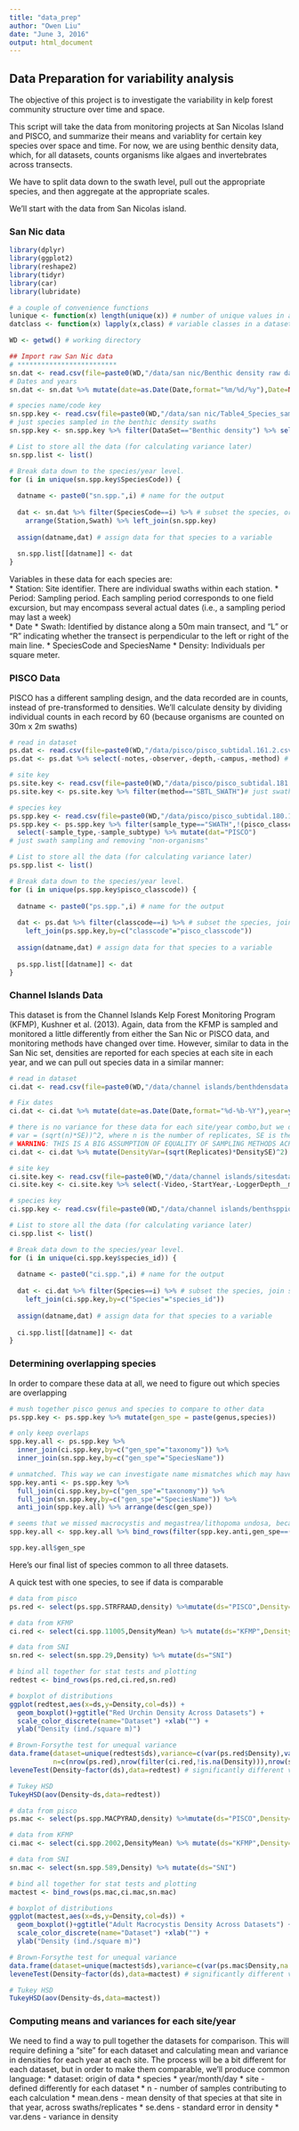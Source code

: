 ```yaml
---
title: "data_prep"
author: "Owen Liu"
date: "June 3, 2016"
output: html_document
---
```


## Data Preparation for variability analysis
The objective of this project is to investigate the variability in kelp forest community structure over time and space.

This script will take the data from monitoring projects at San Nicolas Island and PISCO, and summarize their means and variablity for certain key species over space and time.  For now, we are using benthic density data, which, for all datasets, counts organisms like algaes and invertebrates across transects.

We have to split data down to the swath level, pull out the appropriate species, and then aggregate at the appropriate scales.

We'll start with the data from San Nicolas island.

### San Nic data
```r
library(dplyr)
library(ggplot2)
library(reshape2)
library(tidyr)
library(car)
library(lubridate)

# a couple of convenience functions
lunique <- function(x) length(unique(x)) # number of unique values in a variable
datclass <- function(x) lapply(x,class) # variable classes in a dataset

WD <- getwd() # working directory
```


```r
## Import raw San Nic data
# *************************
sn.dat <- read.csv(file=paste0(WD,"/data/san nic/Benthic density raw data.csv"),stringsAsFactors = F)
# Dates and years
sn.dat <- sn.dat %>% mutate(date=as.Date(Date,format="%m/%d/%y"),Date=NULL,year=year(date),month=month(date),day=day(date))

# species name/code key
sn.spp.key <- read.csv(file=paste0(WD,"/data/san nic/Table4_Species_sampled.csv"),stringsAsFactors = F)
# just species sampled in the benthic density swaths
sn.spp.key <- sn.spp.key %>% filter(DataSet=="Benthic density") %>% select(-DataSet) %>% mutate(dat="SNI")

# List to store all the data (for calculating variance later)
sn.spp.list <- list()

# Break data down to the species/year level.
for (i in unique(sn.spp.key$SpeciesCode)) {
  
  datname <- paste0("sn.spp.",i) # name for the output
  
  dat <- sn.dat %>% filter(SpeciesCode==i) %>% # subset the species, order by station and swath, and join species name to it
    arrange(Station,Swath) %>% left_join(sn.spp.key)
  
  assign(datname,dat) # assign data for that species to a variable
  
  sn.spp.list[[datname]] <- dat
}
```

Variables in these data for each species are:  
* Station: Site identifier. There are individual swaths within each station.
* Period: Sampling period.  Each sampling period corresponds to one field excursion, but may encompass several actual dates (i.e., a sampling period may last a week)  
* Date
* Swath: Identified by distance along a 50m main transect, and "L" or "R" indicating whether the transect is perpendicular to the left or right of the main line.
* SpeciesCode and SpeciesName
* Density: Individuals per square meter.


### PISCO Data
PISCO has a different sampling design, and the data recorded are in counts, instead of pre-transformed to densities.  We'll calculate density by dividing individual counts in each record by 60 (because organisms are counted on 30m x 2m swaths)
```r
# read in dataset
ps.dat <- read.csv(file=paste0(WD,"/data/pisco/pisco_subtidal.161.2.csv"),stringsAsFactors = F)
ps.dat <- ps.dat %>% select(-notes,-observer,-depth,-campus,-method) # removing unneeded columns

# site key
ps.site.key <- read.csv(file=paste0(WD,"/data/pisco/pisco_subtidal.181.1.csv"),stringsAsFactors = F)
ps.site.key <- ps.site.key %>% filter(method=="SBTL_SWATH")# just swath sampling

# species key
ps.spp.key <- read.csv(file=paste0(WD,"/data/pisco/pisco_subtidal.180.1.csv"),stringsAsFactors = F)
ps.spp.key <- ps.spp.key %>% filter(sample_type=="SWATH",!(pisco_classcode=="NO_ORG"|pisco_classcode=="ASTSPP"|pisco_classcode=="CRYDEC"|pisco_classcode=="GORGAD"|pisco_classcode=="UNIDSP")) %>%
  select(-sample_type,-sample_subtype) %>% mutate(dat="PISCO")
# just swath sampling and removing "non-organisms"

# List to store all the data (for calculating variance later)
ps.spp.list <- list()

# Break data down to the species/year level.
for (i in unique(ps.spp.key$pisco_classcode)) {
  
  datname <- paste0("ps.spp.",i) # name for the output
  
  dat <- ps.dat %>% filter(classcode==i) %>% # subset the species, join species name to it
    left_join(ps.spp.key,by=c("classcode"="pisco_classcode"))
  
  assign(datname,dat) # assign data for that species to a variable
  
  ps.spp.list[[datname]] <- dat
}
```


### Channel Islands Data
This dataset is from the Channel Islands Kelp Forest Monitoring Program (KFMP), Kushner et al. (2013).  Again, data from the KFMP is sampled and monitored a little differently from either the San Nic or PISCO data, and monitoring methods have changed over time.  However, similar to data in the San Nic set, densities are reported for each species at each site in each year, and we can pull out species data in a similar manner:

```r
# read in dataset
ci.dat <- read.csv(file=paste0(WD,"/data/channel islands/benthdensdata.csv"),stringsAsFactors = F)

# Fix dates
ci.dat <- ci.dat %>% mutate(date=as.Date(Date,format="%d-%b-%Y"),year=year(date),month=month(date),day=day(date),Date=NULL)

# there is no variance for these data for each site/year combo,but we do have the number of samples, the mean, and the standard error, so we "back-calculate" the sample variance as follows:
# var = (sqrt(n)*SE))^2, where n is the number of replicates, SE is the standard error, and therefore (sqrt(n)*SE) is the sample standard deviation.
# WARNING: THIS IS A BIG ASSUMPTION OF EQUALITY OF SAMPLING METHODS ACROSS DATASETS
ci.dat <- ci.dat %>% mutate(DensityVar=(sqrt(Replicates)*DensitySE)^2)

# site key
ci.site.key <- read.csv(file=paste0(WD,"/data/channel islands/sitesdata.csv"),stringsAsFactors = F)
ci.site.key <- ci.site.key %>% select(-Video,-StartYear,-LoggerDepth__m_) # removing unneeded columns

# species key
ci.spp.key <- read.csv(file=paste0(WD,"/data/channel islands/benthsppid.csv"),stringsAsFactors = F) %>% mutate(dat="KFMP")

# List to store all the data (for calculating variance later)
ci.spp.list <- list()

# Break data down to the species/year level.
for (i in unique(ci.spp.key$species_id)) {
  
  datname <- paste0("ci.spp.",i) # name for the output
  
  dat <- ci.dat %>% filter(Species==i) %>% # subset the species, join species name to it
    left_join(ci.spp.key,by=c("Species"="species_id"))
  
  assign(datname,dat) # assign data for that species to a variable
  
  ci.spp.list[[datname]] <- dat
}
```

### Determining overlapping species
In order to compare these data at all, we need to figure out which species are overlapping
```r
# mush together pisco genus and species to compare to other data
ps.spp.key <- ps.spp.key %>% mutate(gen_spe = paste(genus,species))

# only keep overlaps
spp.key.all <- ps.spp.key %>% 
  inner_join(ci.spp.key,by=c("gen_spe"="taxonomy")) %>% 
  inner_join(sn.spp.key,by=c("gen_spe"="SpeciesName"))

# unmatched. This way we can investigate name mismatches which may have led to falsely excluded data
spp.key.anti <- ps.spp.key %>% 
  full_join(ci.spp.key,by=c("gen_spe"="taxonomy")) %>% 
  full_join(sn.spp.key,by=c("gen_spe"="SpeciesName")) %>%
  anti_join(spp.key.all) %>% arrange(desc(gen_spe))

# seems that we missed macrocystis and megastrea/lithopoma undosa, because of naming differences
spp.key.all <- spp.key.all %>% bind_rows(filter(spp.key.anti,gen_spe==("Macrocystis pyrifera")|gen_spe==("Macrocystis pyrifera <1m")|gen_spe==("Macrocystis pyrifera >1m")|gen_spe=="Megastrea undosa"|gen_spe=="Megastrea undosum"|gen_spe=="Laminaria spp."|gen_spe=="Laminaria farlowii"))

spp.key.all$gen_spe
```

Here's our final list of species common to all three datasets.

A quick test with one species, to see if data is comparable

```r
# data from pisco
ps.red <- select(ps.spp.STRFRAAD,density) %>%mutate(ds="PISCO",Density=density) %>% select(-density)

# data from KFMP
ci.red <- select(ci.spp.11005,DensityMean) %>% mutate(ds="KFMP",Density=DensityMean) %>% select(-DensityMean)

# data from SNI
sn.red <- select(sn.spp.29,Density) %>% mutate(ds="SNI")

# bind all together for stat tests and plotting
redtest <- bind_rows(ps.red,ci.red,sn.red)

# boxplot of distributions
ggplot(redtest,aes(x=ds,y=Density,col=ds)) + 
  geom_boxplot()+ggtitle("Red Urchin Density Across Datasets") +
  scale_color_discrete(name="Dataset") +xlab("") +
  ylab("Density (ind./square m)")

# Brown-Forsythe test for unequal variance
data.frame(dataset=unique(redtest$ds),variance=c(var(ps.red$Density),var(ci.red$Density,na.rm=T),var(sn.red$Density)),
           n=c(nrow(ps.red),nrow(filter(ci.red,!is.na(Density))),nrow(sn.red)))
leveneTest(Density~factor(ds),data=redtest) # significantly different variance

# Tukey HSD
TukeyHSD(aov(Density~ds,data=redtest))
```



```r
# data from pisco
ps.mac <- select(ps.spp.MACPYRAD,density) %>%mutate(ds="PISCO",Density=density) %>% select(-density)

# data from KFMP
ci.mac <- select(ci.spp.2002,DensityMean) %>% mutate(ds="KFMP",Density=DensityMean) %>% select(-DensityMean)

# data from SNI
sn.mac <- select(sn.spp.589,Density) %>% mutate(ds="SNI")

# bind all together for stat tests and plotting
mactest <- bind_rows(ps.mac,ci.mac,sn.mac)

# boxplot of distributions
ggplot(mactest,aes(x=ds,y=Density,col=ds)) + 
  geom_boxplot()+ggtitle("Adult Macrocystis Density Across Datasets") +
  scale_color_discrete(name="Dataset") +xlab("") +
  ylab("Density (ind./square m)")

# Brown-Forsythe test for unequal variance
data.frame(dataset=unique(mactest$ds),variance=c(var(ps.mac$Density,na.rm=T),var(ci.mac$Density,na.rm=T),var(sn.mac$Density,na.rm=T)),n=c(nrow(ps.mac),nrow(filter(ci.mac,!is.na(Density))),nrow(sn.mac)))
leveneTest(Density~factor(ds),data=mactest) # significantly different variance

# Tukey HSD
TukeyHSD(aov(Density~ds,data=mactest))
```


### Computing means and variances for each site/year
We need to find a way to pull together the datasets for comparison.  This will require defining a "site" for each dataset and calculating mean and variance in densities for each year at each site.  The process will be a bit different for each dataset, but in order to make them comparable, we'll produce common language:
* dataset: origin of data
* species
* year/month/day
* site - defined differently for each dataset
* n - number of samples contributing to each calculation
* mean.dens - mean density of that species at that site in that year, across swaths/replicates
* se.dens - standard error in density
* var.dens - variance in density

```r


```